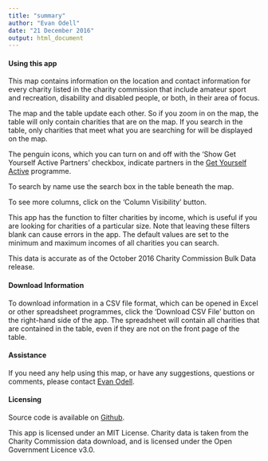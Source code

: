 ```yaml
---
title: "summary"
author: "Evan Odell"
date: "21 December 2016"
output: html_document
---
```


#### Using this app

This map contains information on the location and contact information for every charity listed in the charity commission that include amateur sport and recreation, disability and disabled people, or both, in their area of focus.

The map and the table update each other. So if you zoom in on the map, the table will only contain charities that are on the map. If you search in the table, only charities that meet what you are searching for will be displayed on the map.

The penguin icons, which you can turn on and off with the 'Show Get Yourself Active Partners' checkbox, indicate partners in the [Get Yourself Active](http://www.getyourselfactive.org/) programme.

To search by name use the search box in the table beneath the map. 

To see more columns, click on the 'Column Visibility' button.

This app has the function to filter charities by income, which is useful if you are looking for charities of a particular size. Note that leaving these filters blank can cause errors in the app. The default values are set to the minimum and maximum incomes of all charities you can search.

This data is accurate as of the October 2016 Charity Commission Bulk Data release. 

#### Download Information

To download information in a CSV file format, which can be opened in Excel or other spreadsheet programmes, click the 'Download CSV File' button on the right-hand side of the app. The spreadsheet will contain all charities that are contained in the table, even if they are not on the front page of the table.

#### Assistance

If you need any help using this map, or have any suggestions, questions or comments, please contact [Evan Odell](mailto:evan.odell@disabilityrightsuk.org).

#### Licensing

Source code is available on [Github](https://github.com/EvanOdell/dis-sport).

This app is licensed under an MIT License. Charity data is taken from the Charity Commission data download, and is licensed under the Open Government Licence v3.0. 


